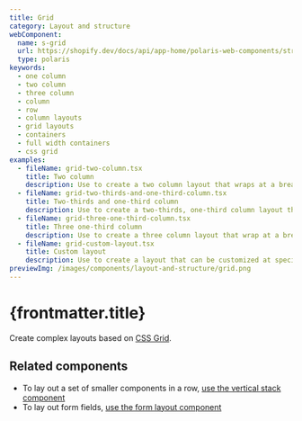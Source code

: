 ```yaml
---
title: Grid
category: Layout and structure
webComponent:
  name: s-grid
  url: https://shopify.dev/docs/api/app-home/polaris-web-components/structure/grid
  type: polaris
keywords:
  - one column
  - two column
  - three column
  - column
  - row
  - column layouts
  - grid layouts
  - containers
  - full width containers
  - css grid
examples:
  - fileName: grid-two-column.tsx
    title: Two column
    description: Use to create a two column layout that wraps at a breakpoint and aligns to a twelve column grid.
  - fileName: grid-two-thirds-and-one-third-column.tsx
    title: Two-thirds and one-third column
    description: Use to create a two-thirds, one-third column layout that wraps at a breakpoint and aligns to a twelve column grid.
  - fileName: grid-three-one-third-column.tsx
    title: Three one-third column
    description: Use to create a three column layout that wrap at a breakpoint and aligns to a twelve column grid.
  - fileName: grid-custom-layout.tsx
    title: Custom layout
    description: Use to create a layout that can be customized at specific breakpoints.
previewImg: /images/components/layout-and-structure/grid.png
---
```


# {frontmatter.title}

<Lede>

Create complex layouts based on [CSS Grid](https://developer.mozilla.org/en-US/docs/Web/CSS/grid).

</Lede>

<WebComponentBanner
  componentName={frontmatter.title}
  webComponentName={frontmatter.webComponent.name}
  webComponentUrl={frontmatter.webComponent.url}
  type={frontmatter.webComponent.type}
/>

<Examples />

<Props componentName={frontmatter.title} />

## Related components

- To lay out a set of smaller components in a row, [use the vertical stack component](https://polaris.shopify.com/components/layout-and-structure/vertical-stack)
- To lay out form fields, [use the form layout component](https://polaris.shopify.com/components/form-layout)
